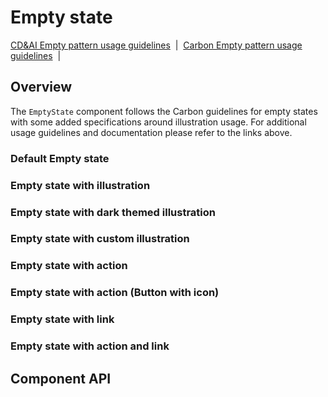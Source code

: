 
# Empty state

[CD&AI Empty pattern usage guidelines](https://pages.github.ibm.com/cdai-design/pal/patterns/empty-state/usage/)
&nbsp;|&nbsp;
[Carbon Empty pattern usage guidelines](https://www.carbondesignsystem.com/patterns/empty-states-pattern/)
&nbsp;|&nbsp;

## Overview

The `EmptyState` component follows the Carbon guidelines for empty states with
some added specifications around illustration usage. For additional usage
guidelines and documentation please refer to the links above.

### Default Empty state

<Preview>
  <Story id="experimental-emptystate--default" />
</Preview>

### Empty state with illustration

<Preview>
  <Story id="experimental-emptystate--with-illustration" />
</Preview>

### Empty state with dark themed illustration

<Preview>
  <Story id="experimental-emptystate--with-dark-mode-illustration" />
</Preview>

### Empty state with custom illustration

<Preview>
  <Story id="experimental-emptystate--with-custom-illustration" />
</Preview>

### Empty state with action

<Preview>
  <Story id="experimental-emptystate--with-action" />
</Preview>

### Empty state with action (Button with icon)

<Preview>
  <Story id="experimental-emptystate--with-action-icon-button" />
</Preview>

### Empty state with link

<Preview>
  <Story id="experimental-emptystate--with-link" />
</Preview>

### Empty state with action and link

<Preview>
  <Story id="experimental-emptystate--with-action-and-link" />
</Preview>

## Component API

<Props />
